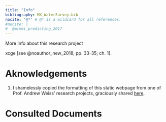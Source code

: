 ```yaml
---
title: "Info"
bibliography: MX_WaterSurvey.bib
nocite: '@*' # @* is a wildcard for all references.
#nocite: |
#  @mimmi_predicting_2017
---
```




More Info about this research project

xcge  [see @noauthor_new_2018, pp. 33-35;  ch. 1].

# Aknowledgements

1. I shamelessly copied the formatting of this static webpage from one of Prof. Andrew Weiss' research projects, graciously shared [here](https://stats.andrewheiss.com/donors-ngo-restrictions/).

# Consulted Documents